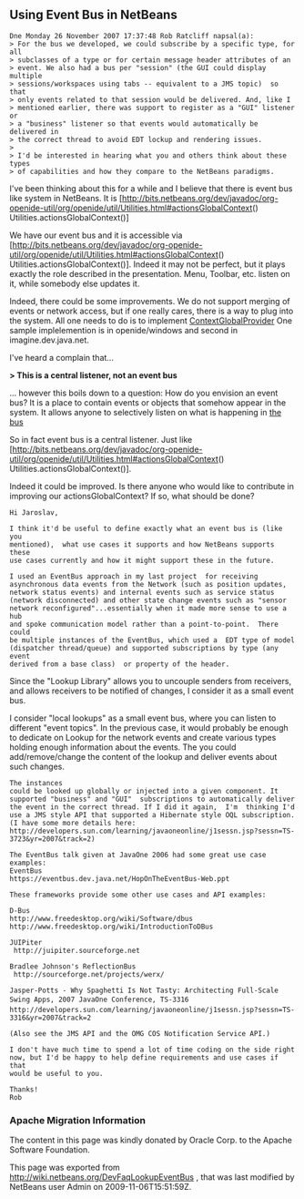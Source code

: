 <!--

    Licensed to the Apache Software Foundation (ASF) under one
    or more contributor license agreements.  See the NOTICE file
    distributed with this work for additional information
    regarding copyright ownership.  The ASF licenses this file
    to you under the Apache License, Version 2.0 (the
    "License"); you may not use this file except in compliance
    with the License.  You may obtain a copy of the License at

      http://www.apache.org/licenses/LICENSE-2.0

    Unless required by applicable law or agreed to in writing,
    software distributed under the License is distributed on an
    "AS IS" BASIS, WITHOUT WARRANTIES OR CONDITIONS OF ANY
    KIND, either express or implied.  See the License for the
    specific language governing permissions and limitations
    under the License.

-->

==Using Event Bus in NetBeans==

<pre>
Dne Monday 26 November 2007 17:37:48 Rob Ratcliff napsal(a):
> For the bus we developed, we could subscribe by a specific type, for all
> subclasses of a type or for certain message header attributes of an
> event. We also had a bus per "session" (the GUI could display multiple
> sessions/workspaces using tabs -- equivalent to a JMS topic)  so that
> only events related to that session would be delivered. And, like I
> mentioned earlier, there was support to register as a "GUI" listener or
> a "business" listener so that events would automatically be delivered in
> the correct thread to avoid EDT lockup and rendering issues.
>
> I'd be interested in hearing what you and others think about these types
> of capabilities and how they compare to the NetBeans paradigms.
</pre>

I've been thinking about this for a while and I believe that there is event 
bus like system in NetBeans. It is [http://bits.netbeans.org/dev/javadoc/org-openide-util/org/openide/util/Utilities.html#actionsGlobalContext() Utilities.actionsGlobalContext()]

We have our event bus and it is accessible via 
[http://bits.netbeans.org/dev/javadoc/org-openide-util/org/openide/util/Utilities.html#actionsGlobalContext() Utilities.actionsGlobalContext()]. Indeed it may not be perfect, but it plays 
exactly the role described in the presentation. Menu, Toolbar, etc. listen on 
it, while somebody else updates it.

Indeed, there could be some improvements. We do not support merging of events 
or network access, but if one really cares, there is a way to plug into the 
system. All one needs to do is to implement 
[http://bits.netbeans.org/dev/javadoc/org-openide-util/org/openide/util/ContextGlobalProvider.html ContextGlobalProvider]
One sample implelemention is in openide/windows and second in 
imagine.dev.java.net.

I've heard a complain that...

'''> This is a central listener, not an event bus'''

... however this boils down to a question: How do you envision an event bus? 
It is a place to contain events or objects that somehow appear in the system. 
It allows anyone to selectively listen on what is happening in [https://spar.dev.java.net/source/browse/spar/trunk/code/plugins/spar/src/com/jasperpotts/spar/event/application/ the bus]

So in fact event bus is a central listener. Just like 
[http://bits.netbeans.org/dev/javadoc/org-openide-util/org/openide/util/Utilities.html#actionsGlobalContext() Utilities.actionsGlobalContext()].

Indeed it could be improved. Is there anyone who would like to contribute in 
improving our actionsGlobalContext? If so, what should be done?


<pre>
Hi Jaroslav,

I think it'd be useful to define exactly what an event bus is (like you 
mentioned),  what use cases it supports and how NetBeans supports these 
use cases currently and how it might support these in the future.

I used an EventBus approach in my last project  for receiving 
asynchronous data events from the Network (such as position updates, 
network status events) and internal events such as service status 
(network disconnected) and other state change events such as "sensor 
network reconfigured"...essentially when it made more sense to use a hub 
and spoke communication model rather than a point-to-point.  There could 
be multiple instances of the EventBus, which used a  EDT type of model 
(dispatcher thread/queue) and supported subscriptions by type (any event 
derived from a base class)  or property of the header. 
</pre>

Since the "Lookup Library" allows you to uncouple senders from 
receivers, and allows receivers to be notified of changes, I consider it 
as a small event bus.

I consider "local lookups" as a small event bus, where you can listen to 
different "event topics". In the previous case, it would probably be enough to dedicate on Lookup for the network events and create various types holding enough information about the events. The you could add/remove/change the content of the lookup and deliver events about such changes.


<pre>
The instances 
could be looked up globally or injected into a given component. It 
supported "business" and "GUI"  subscriptions to automatically deliver 
the event in the correct thread. If I did it again,  I'm  thinking I'd 
use a JMS style API that supported a Hibernate style OQL subscription.
(I have some more details here: 
http://developers.sun.com/learning/javaoneonline/j1sessn.jsp?sessn=TS-3723&yr=2007&track=2)

The EventBus talk given at JavaOne 2006 had some great use case examples:
EventBus
https://eventbus.dev.java.net/HopOnTheEventBus-Web.ppt

These frameworks provide some other use cases and API examples:

D-Bus
http://www.freedesktop.org/wiki/Software/dbus
http://www.freedesktop.org/wiki/IntroductionToDBus

JUIPiter
 http://juipiter.sourceforge.net

Bradlee Johnson's ReflectionBus
 http://sourceforge.net/projects/werx/

Jasper-Potts - Why Spaghetti Is Not Tasty: Architecting Full-Scale 
Swing Apps, 2007 JavaOne Conference, TS-3316
http://developers.sun.com/learning/javaoneonline/j1sessn.jsp?sessn=TS-3316&yr=2007&track=2

(Also see the JMS API and the OMG COS Notification Service API.)

I don't have much time to spend a lot of time coding on the side right 
now, but I'd be happy to help define requirements and use cases if that 
would be useful to you.

Thanks!
Rob
</pre>

===Apache Migration Information===

The content in this page was kindly donated by Oracle Corp. to the
Apache Software Foundation.

This page was exported from http://wiki.netbeans.org/DevFaqLookupEventBus , 
that was last modified by NetBeans user Admin 
on 2009-11-06T15:51:59Z.

